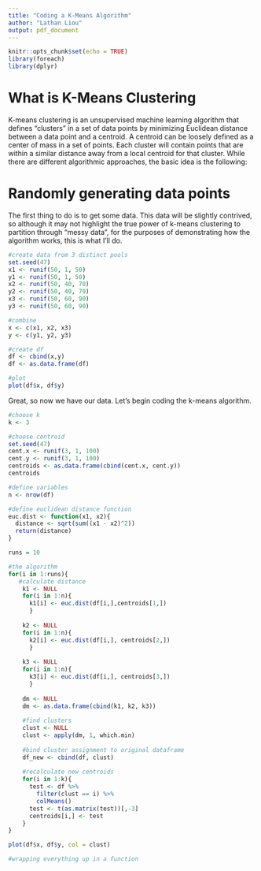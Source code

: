 ```yaml
---
title: "Coding a K-Means Algorithm"
author: "Lathan Liou"
output: pdf_document
---
```


```r
knitr::opts_chunk$set(echo = TRUE)
library(foreach)
library(dplyr)
```

# What is K-Means Clustering
K-means clustering is an unsupervised machine learning algorithm that defines "clusters" in a set of data points by minimizing Euclidean distance between a data point and a centroid. A centroid can be loosely defined as a center of mass in a set of points. Each cluster will contain points that are within a similar distance away from a local centroid for that cluster. While there are different algorithmic approaches, the basic idea is the following:

\begin{enumerate}

\list Initialize clusters by choosing _k_ and centroids. 

\list Calculate a distance matrix.

\list Assign clusters by minimum distance.

\list Compute error.

\list Update centroids.

\list Optional: Optimize k by making an elbow plot.

\end{enumerate}

# Randomly generating data points
The first thing to do is to get some data. This data will be slightly contrived, so although it may not highlight the true power of k-means clustering to partition through "messy data", for the purposes of demonstrating how the algorithm works, this is what I'll do.

```r
#create data from 3 distinct pools
set.seed(47)
x1 <- runif(50, 1, 50)
y1 <- runif(50, 1, 50)
x2 <- runif(50, 40, 70)
y2 <- runif(50, 40, 70)
x3 <- runif(50, 60, 90)
y3 <- runif(50, 60, 90)

#combine
x <- c(x1, x2, x3)
y <- c(y1, y2, y3)

#create df
df <- cbind(x,y)
df <- as.data.frame(df)

#plot
plot(df$x, df$y)
```

Great, so now we have our data. Let's begin coding the k-means algorithm.

```r
#choose k
k <- 3

#choose centroid
set.seed(47)
cent.x <- runif(3, 1, 100)
cent.y <- runif(3, 1, 100)
centroids <- as.data.frame(cbind(cent.x, cent.y))
centroids

#define variables
n <- nrow(df)

#define euclidean distance function
euc.dist <- function(x1, x2){
  distance <- sqrt(sum((x1 - x2)^2))
  return(distance)
}
```

```r
runs = 10

#the algorithm
for(i in 1:runs){
   #calculate distance
    k1 <- NULL
    for(i in 1:n){
      k1[i] <- euc.dist(df[i,],centroids[1,])
      }
    
    k2 <- NULL
    for(i in 1:n){
      k2[i] <- euc.dist(df[i,], centroids[2,])
      }
    
    k3 <- NULL
    for(i in 1:n){
      k3[i] <- euc.dist(df[i,], centroids[3,])
      }
    
    dm <- NULL
    dm <- as.data.frame(cbind(k1, k2, k3))
    
    #find clusters
    clust <- NULL
    clust <- apply(dm, 1, which.min)
    
    #bind cluster assignment to original dataframe
    df_new <- cbind(df, clust)
    
    #recalculate new centroids
    for(i in 1:k){
      test <- df %>%
        filter(clust == i) %>%
        colMeans()
      test <- t(as.matrix(test))[,-3]
      centroids[i,] <- test
    }
}
```

```r
plot(df$x, df$y, col = clust)
```

```r
#wrapping everything up in a function
```